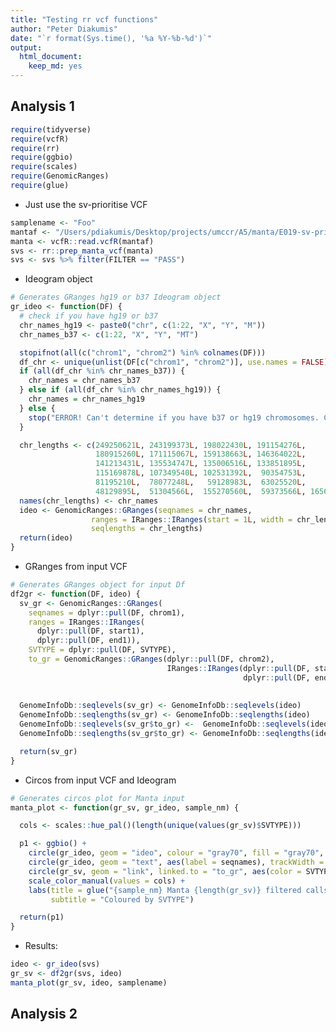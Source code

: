 ```yaml
---
title: "Testing rr vcf functions"
author: "Peter Diakumis"
date: "`r format(Sys.time(), '%a %Y-%b-%d')`"
output: 
  html_document: 
    keep_md: yes
---
```


## Analysis 1

```r
require(tidyverse)
require(vcfR)
require(rr)
require(ggbio)
require(scales)
require(GenomicRanges)
require(glue)
```

* Just use the sv-prioritise VCF 

```r
samplename <- "Foo"
mantaf <- "/Users/pdiakumis/Desktop/projects/umccr/A5/manta/E019-sv-prioritize-manta.vcf.gz"
manta <- vcfR::read.vcfR(mantaf)
svs <- rr::prep_manta_vcf(manta)
svs <- svs %>% filter(FILTER == "PASS")
```

* Ideogram object

```r
# Generates GRanges hg19 or b37 Ideogram object
gr_ideo <- function(DF) {
  # check if you have hg19 or b37
  chr_names_hg19 <- paste0("chr", c(1:22, "X", "Y", "M"))
  chr_names_b37 <- c(1:22, "X", "Y", "MT")

  stopifnot(all(c("chrom1", "chrom2") %in% colnames(DF)))
  df_chr <- unique(unlist(DF[c("chrom1", "chrom2")], use.names = FALSE))
  if (all(df_chr %in% chr_names_b37)) {
    chr_names = chr_names_b37
  } else if (all(df_chr %in% chr_names_hg19)) {
    chr_names = chr_names_hg19
  } else {
    stop("ERROR! Can't determine if you have b37 or hg19 chromosomes. Check manually!")
  }

  chr_lengths <- c(249250621L, 243199373L, 198022430L, 191154276L,
                   180915260L, 171115067L, 159138663L, 146364022L,
                   141213431L, 135534747L, 135006516L, 133851895L,
                   115169878L, 107349540L, 102531392L,  90354753L,
                   81195210L,  78077248L,   59128983L,  63025520L,
                   48129895L,  51304566L,  155270560L,  59373566L, 16569L)
  names(chr_lengths) <- chr_names
  ideo <- GenomicRanges::GRanges(seqnames = chr_names,
                  ranges = IRanges::IRanges(start = 1L, width = chr_lengths),
                  seqlengths = chr_lengths)
  return(ideo)
}
```

* GRanges from input VCF

```r
# Generates GRanges object for input Df
df2gr <- function(DF, ideo) {
  sv_gr <- GenomicRanges::GRanges(
    seqnames = dplyr::pull(DF, chrom1),
    ranges = IRanges::IRanges(
      dplyr::pull(DF, start1),
      dplyr::pull(DF, end1)),
    SVTYPE = dplyr::pull(DF, SVTYPE),
    to_gr = GenomicRanges::GRanges(dplyr::pull(DF, chrom2),
                                   IRanges::IRanges(dplyr::pull(DF, start2),
                                                    dplyr::pull(DF, end2))))
                                                    
  
  GenomeInfoDb::seqlevels(sv_gr) <- GenomeInfoDb::seqlevels(ideo)
  GenomeInfoDb::seqlengths(sv_gr) <- GenomeInfoDb::seqlengths(ideo)
  GenomeInfoDb::seqlevels(sv_gr$to_gr) <-  GenomeInfoDb::seqlevels(ideo)
  GenomeInfoDb::seqlengths(sv_gr$to_gr) <- GenomeInfoDb::seqlengths(ideo)

  return(sv_gr)
}
```

* Circos from input VCF and Ideogram

```r
# Generates circos plot for Manta input
manta_plot <- function(gr_sv, gr_ideo, sample_nm) {

  cols <- scales::hue_pal()(length(unique(values(gr_sv)$SVTYPE)))

  p1 <- ggbio() +
    circle(gr_ideo, geom = "ideo", colour = "gray70", fill = "gray70", trackWidth = 0.1, radius = 3) +
    circle(gr_ideo, geom = "text", aes(label = seqnames), trackWidth = 1, radius = 3) +
    circle(gr_sv, geom = "link", linked.to = "to_gr", aes(color = SVTYPE), radius = 2.5, trackWidth = 1) +
    scale_color_manual(values = cols) +
    labs(title = glue("{sample_nm} Manta {length(gr_sv)} filtered calls"),
         subtitle = "Coloured by SVTYPE")

  return(p1)
}
```

* Results:

```r
ideo <- gr_ideo(svs)
gr_sv <- df2gr(svs, ideo)
manta_plot(gr_sv, ideo, samplename)
```


## Analysis 2
